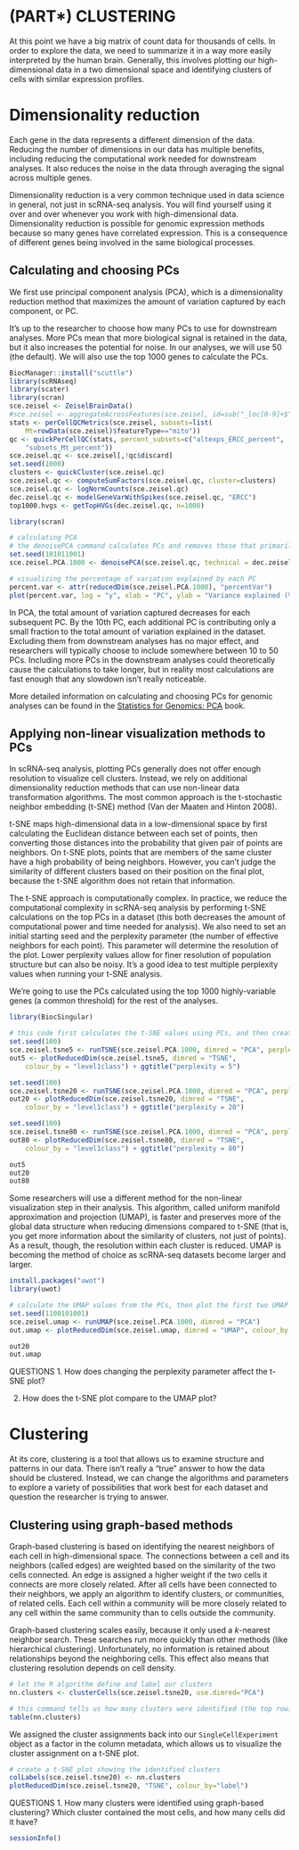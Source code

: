 # (PART\*) CLUSTERING {-}

At this point we have a big matrix of count data for thousands of cells. In order to explore the data, we need to summarize it in a way more easily interpreted by the human brain. Generally, this involves plotting our high-dimensional data in a two dimensional space and identifying clusters of cells with similar expression profiles. 

# Dimensionality reduction

Each gene in the data represents a different dimension of the data. Reducing the number of dimensions in our data has multiple benefits, including reducing the computational work needed for downstream analyses. It also reduces the noise in the data through averaging the signal across multiple genes. 

Dimensionality reduction is a very common technique used in data science in general, not just in scRNA-seq analysis. You will find yourself using it over and over whenever you work with high-dimensional data. Dimensionality reduction is possible for genomic expression methods because so many genes have correlated expression. This is a consequence of different genes being involved in the same biological processes.
 

## Calculating and choosing PCs

We first use principal component analysis (PCA), which is a dimensionality reduction method that maximizes the amount of variation captured by each component, or PC. 

It's up to the researcher to choose how many PCs to use for downstream analyses. More PCs mean that more biological signal is retained in the data, but it also increases the potential for noise. In our analyses, we will use 50 (the default). We will also use the top 1000 genes to calculate the PCs.

```r
BiocManager::install("scuttle")
library(scRNAseq)
library(scater)
library(scran)
sce.zeisel <- ZeiselBrainData()
#sce.zeisel <- aggregateAcrossFeatures(sce.zeisel, id=sub("_loc[0-9]+$", "", rownames(sce.zeisel)))
stats <- perCellQCMetrics(sce.zeisel, subsets=list(
    Mt=rowData(sce.zeisel)$featureType=="mito"))
qc <- quickPerCellQC(stats, percent_subsets=c("altexps_ERCC_percent", 
    "subsets_Mt_percent"))
sce.zeisel.qc <- sce.zeisel[,!qc$discard]
set.seed(1000)
clusters <- quickCluster(sce.zeisel.qc)
sce.zeisel.qc <- computeSumFactors(sce.zeisel.qc, cluster=clusters) 
sce.zeisel.qc <- logNormCounts(sce.zeisel.qc)
dec.zeisel.qc <- modelGeneVarWithSpikes(sce.zeisel.qc, "ERCC")
top1000.hvgs <- getTopHVGs(dec.zeisel.qc, n=1000)
```

```r
library(scran)

# calculating PCA
# the denoisePCA command calculates PCs and removes those that primarily capture technical noise
set.seed(101011001)
sce.zeisel.PCA.1000 <- denoisePCA(sce.zeisel.qc, technical = dec.zeisel.qc, subset.row = top1000.hvgs) #the technical option tells R where to find information about how much of the variation is attributed to "technical", or non-biological, sources

# visualizing the percentage of variation explained by each PC
percent.var <- attr(reducedDim(sce.zeisel.PCA.1000), "percentVar")
plot(percent.var, log = "y", xlab = "PC", ylab = "Variance explained (%)")
```

In PCA, the total amount of variation captured decreases for each subsequent PC. By the 10th PC, each additional PC is contributing only a small fraction to the total amount of variation explained in the dataset. Excluding them from downstream analyses has no major effect, and researchers will typically choose to include somewhere between 10 to 50 PCs. Including more PCs in the downstream analyses could theoretically cause the calculations to take longer, but in reality most calculations are fast enough that any slowdown isn't really noticeable.

More detailed information on calculating and choosing PCs for genomic analyses can be found in the [Statistics for Genomics: PCA](https://jhudatascience.org/GDSCN_Book_Statistics_for_Genomics_PCA/) book.

## Applying non-linear visualization methods to PCs

In scRNA-seq analysis, plotting PCs generally does not offer enough resolution to visualize cell clusters. Instead, we rely on additional dimensionality reduction methods that can use non-linear data transformation algorithms. The most common approach is the t-stochastic neighbor embedding (t-SNE) method (Van der Maaten and Hinton 2008). 

t-SNE maps high-dimensional data in a low-dimensional space by first calculating the Euclidean distance between each set of points, then converting those distances into the probability that given pair of points are neighbors. On t-SNE plots, points that are members of the same cluster have a high probability of being neighbors. However, you can't judge the similarity of different clusters based on their position on the final plot, because the t-SNE algorithm does not retain that information.

The t-SNE approach is computationally complex. In practice, we reduce the computational complexity in scRNA-seq analysis by performing t-SNE calculations on the top PCs in a dataset (this both decreases the amount of computational power and time needed for analysis). We also need to set an initial starting seed and the perplexity parameter (the number of effective neighbors for each point). This parameter  will determine the resolution of the plot. Lower perplexity values allow for finer resolution of population structure but can also be noisy.  It's a good idea to test multiple perplexity values when running your t-SNE analysis.

We're going to use the PCs calculated using the top 1000 highly-variable genes (a common threshold) for the rest of the analyses.

```r
library(BiocSingular)

# this code first calculates the t-SNE values using PCs, and then creates a plot of the first two t-SNE dimensions
set.seed(100)
sce.zeisel.tsne5 <- runTSNE(sce.zeisel.PCA.1000, dimred = "PCA", perplexity = 5)
out5 <- plotReducedDim(sce.zeisel.tsne5, dimred = "TSNE",
    colour_by = "level1class") + ggtitle("perplexity = 5")

set.seed(100)
sce.zeisel.tsne20 <- runTSNE(sce.zeisel.PCA.1000, dimred = "PCA", perplexity = 20)
out20 <- plotReducedDim(sce.zeisel.tsne20, dimred = "TSNE",
    colour_by = "level1class") + ggtitle("perplexity = 20")

set.seed(100)
sce.zeisel.tsne80 <- runTSNE(sce.zeisel.PCA.1000, dimred = "PCA", perplexity = 80)
out80 <- plotReducedDim(sce.zeisel.tsne80, dimred = "TSNE", 
    colour_by = "level1class") + ggtitle("perplexity = 80")

out5
out20
out80
```

Some researchers will use a different method for the non-linear visualization step in their analysis. This algorithm, called uniform manifold approximation and projection (UMAP), is faster and preserves more of the global data structure when reducing dimensions compared to t-SNE (that is, you get more information about the similarity of clusters, not just of points). As a result, though, the resolution within each cluster is reduced. UMAP is becoming the method of choice as scRNA-seq datasets become larger and larger.

```r
install.packages("uwot")
library(uwot)
```

```r

# calculate the UMAP values from the PCs, then plot the first two UMAP dimensions
set.seed(1100101001)
sce.zeisel.umap <- runUMAP(sce.zeisel.PCA.1000, dimred = "PCA")
out.umap <- plotReducedDim(sce.zeisel.umap, dimred = "UMAP", colour_by = "level1class") + ggtitle("UMAP")

out20
out.umap
```

::: {.fyi}
QUESTIONS
1. How does changing the perplexity parameter affect the t-SNE plot?

2. How does the t-SNE plot compare to the UMAP plot?
:::

# Clustering

At its core, clustering is a tool that allows us to examine structure and patterns in our data. There isn't really a "true" answer to how the data should be clustered. Instead, we can change the algorithms and parameters to explore a variety of possibilities that work best for each dataset and question the researcher is trying to answer. 

## Clustering using graph-based methods

Graph-based clustering is based on identifying the nearest neighbors of each cell in high-dimensional space. The connections between a cell and its neighbors (called edges) are weighted based on the similarity of the two cells connected. An edge is assigned a higher weight if the two cells it connects are more closely related. After all cells have been connected to their neighbors, we apply an algorithm to identify clusters, or communities, of related cells. Each cell within a community will be more closely related to any cell within the same community than to cells outside the community.

Graph-based clustering scales easily, because it only used a _k_-nearest neighbor search. These searches run more quickly than other methods (like hierarchical clustering). Unfortunately, no information is retained about relationships beyond the neighboring cells. This effect also means that clustering resolution depends on cell density.

```r
# let the R algorithm define and label our clusters
nn.clusters <- clusterCells(sce.zeisel.tsne20, use.dimred="PCA")

# this command tells us how many clusters were identified (the top row) and how many cells belong to each cluster (the bottom row)
table(nn.clusters)
```

We assigned the cluster assignments back into our `SingleCellExperiment` object as a factor in the column metadata, which allows us to visualize the cluster assignment on a t-SNE plot.

```r
# create a t-SNE plot showing the identified clusters
colLabels(sce.zeisel.tsne20) <- nn.clusters
plotReducedDim(sce.zeisel.tsne20, "TSNE", colour_by="label")
```


:::{.fyi}
QUESTIONS
1. How many clusters were identified using graph-based clustering? Which cluster contained the most cells, and how many cells did it have?
:::

```r
sessionInfo()
```

